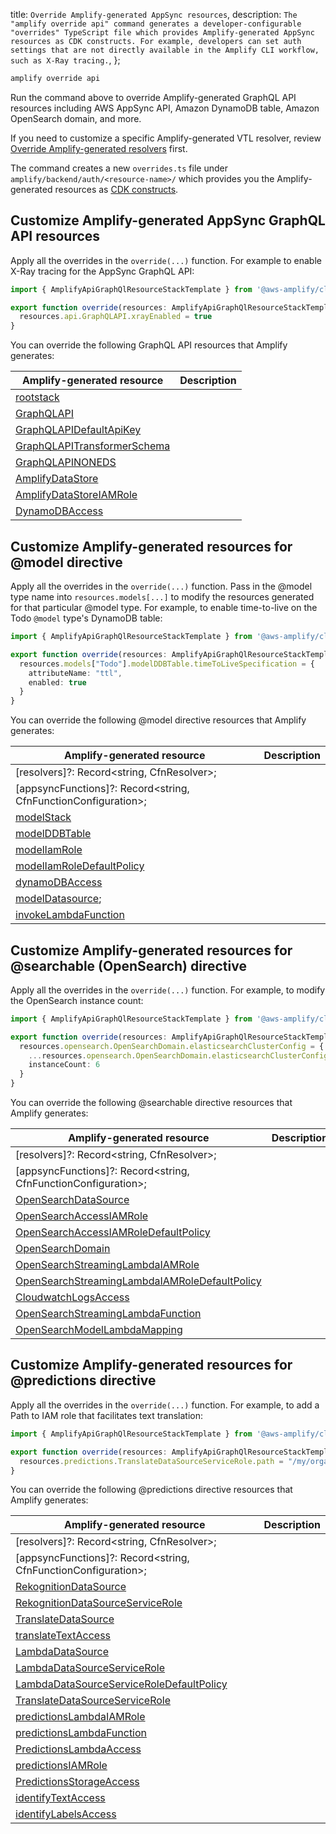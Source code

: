   title: `Override Amplify-generated AppSync resources`,
  description: `The "amplify override api" command generates a developer-configurable "overrides" TypeScript file which provides Amplify-generated AppSync resources as CDK constructs. For example, developers can set auth settings that are not directly available in the Amplify CLI workflow, such as X-Ray tracing.`,
};

```bash
amplify override api
```

Run the command above to override Amplify-generated GraphQL API resources including AWS AppSync API, Amazon DynamoDB table, Amazon OpenSearch domain, and more.

<Callout>

If you need to customize a specific Amplify-generated VTL resolver, review [Override Amplify-generated resolvers](/cli/graphql/custom-business-logic/#override-amplify-generated-resolvers) first.
</Callout>

The command creates a new `overrides.ts` file under `amplify/backend/auth/<resource-name>/` which provides you the Amplify-generated resources as [CDK constructs](https://docs.aws.amazon.com/cdk/latest/guide/home.html).

## Customize Amplify-generated AppSync GraphQL API resources

Apply all the overrides in the `override(...)` function. For example to enable X-Ray tracing for the AppSync GraphQL API:

```ts
import { AmplifyApiGraphQlResourceStackTemplate } from '@aws-amplify/cli-extensibility-helper';

export function override(resources: AmplifyApiGraphQlResourceStackTemplate) {
  resources.api.GraphQLAPI.xrayEnabled = true
}
```

You can override the following GraphQL API resources that Amplify generates:

|Amplify-generated resource|Description|
|-|-|
|[rootstack](https://docs.aws.amazon.com/AWSCloudFormation/latest/UserGuide/aws-properties-stack.html)||
|[GraphQLAPI](https://docs.aws.amazon.com/AWSCloudFormation/latest/UserGuide/aws-resource-appsync-graphqlapi.html)||
|[GraphQLAPIDefaultApiKey](https://docs.aws.amazon.com/AWSCloudFormation/latest/UserGuide/aws-resource-appsync-apikey.html)||
|[GraphQLAPITransformerSchema](https://docs.aws.amazon.com/AWSCloudFormation/latest/UserGuide/aws-resource-appsync-graphqlschema.html)||
|[GraphQLAPINONEDS](https://docs.aws.amazon.com/AWSCloudFormation/latest/UserGuide/aws-resource-appsync-datasource.html)||
|[AmplifyDataStore](https://docs.aws.amazon.com/AWSCloudFormation/latest/UserGuide/aws-resource-dynamodb-table.html)||
|[AmplifyDataStoreIAMRole](https://docs.aws.amazon.com/AWSCloudFormation/latest/UserGuide/aws-resource-iam-role.html)||
|[DynamoDBAccess](https://docs.aws.amazon.com/AWSCloudFormation/latest/UserGuide/aws-resource-iam-policy.html)||

## Customize Amplify-generated resources for @model directive

Apply all the overrides in the `override(...)` function. Pass in the @model type name into `resources.models[...]` to modify the resources generated for that particular @model type. For example, to enable time-to-live on the Todo `@model` type's DynamoDB table:

```ts
import { AmplifyApiGraphQlResourceStackTemplate } from '@aws-amplify/cli-extensibility-helper';

export function override(resources: AmplifyApiGraphQlResourceStackTemplate) {
  resources.models["Todo"].modelDDBTable.timeToLiveSpecification = {
    attributeName: "ttl",
    enabled: true
  }
}
```

You can override the following @model directive resources that Amplify generates:

|Amplify-generated resource|Description|
|-|-|
[resolvers]?: Record<string, CfnResolver>;||
[appsyncFunctions]?: Record<string, CfnFunctionConfiguration>;||
[modelStack](https://docs.aws.amazon.com/AWSCloudFormation/latest/UserGuide/aws-properties-stack.html)||
[modelDDBTable](https://docs.aws.amazon.com/AWSCloudFormation/latest/UserGuide/aws-resource-dynamodb-table.html)||
[modelIamRole](https://docs.aws.amazon.com/AWSCloudFormation/latest/UserGuide/aws-resource-iam-role.html)||
[modelIamRoleDefaultPolicy](https://docs.aws.amazon.com/AWSCloudFormation/latest/UserGuide/aws-resource-iam-policy.html)||
[dynamoDBAccess](https://docs.aws.amazon.com/AWSCloudFormation/latest/UserGuide/aws-resource-iam-policy.html)||
[modelDatasource](https://docs.aws.amazon.com/AWSCloudFormation/latest/UserGuide/aws-resource-appsync-datasource.html);||
[invokeLambdaFunction](https://docs.aws.amazon.com/AWSCloudFormation/latest/UserGuide/aws-resource-iam-policy.html)||

## Customize Amplify-generated resources for @searchable (OpenSearch) directive

Apply all the overrides in the `override(...)` function. For example, to modify the OpenSearch instance count:

```ts
import { AmplifyApiGraphQlResourceStackTemplate } from '@aws-amplify/cli-extensibility-helper';

export function override(resources: AmplifyApiGraphQlResourceStackTemplate) {
  resources.opensearch.OpenSearchDomain.elasticsearchClusterConfig = {
    ...resources.opensearch.OpenSearchDomain.elasticsearchClusterConfig,
    instanceCount: 6
  }
}
```

You can override the following @searchable directive resources that Amplify generates:

|Amplify-generated resource|Description|
|-|-|
[resolvers]?: Record<string, CfnResolver>;||
[appsyncFunctions]?: Record<string, CfnFunctionConfiguration>;||
[OpenSearchDataSource](https://docs.aws.amazon.com/AWSCloudFormation/latest/UserGuide/aws-resource-appsync-datasource.html)||
[OpenSearchAccessIAMRole](https://docs.aws.amazon.com/AWSCloudFormation/latest/UserGuide/aws-resource-iam-role.html)||
[OpenSearchAccessIAMRoleDefaultPolicy](https://docs.aws.amazon.com/AWSCloudFormation/latest/UserGuide/aws-resource-iam-policy.html)||
[OpenSearchDomain](https://docs.aws.amazon.com/AWSCloudFormation/latest/UserGuide/aws-resource-elasticsearch-domain.html)||
[OpenSearchStreamingLambdaIAMRole](https://docs.aws.amazon.com/AWSCloudFormation/latest/UserGuide/aws-resource-iam-role.html)||
[OpenSearchStreamingLambdaIAMRoleDefaultPolicy](https://docs.aws.amazon.com/AWSCloudFormation/latest/UserGuide/aws-resource-iam-policy.html)||
[CloudwatchLogsAccess](https://docs.aws.amazon.com/AWSCloudFormation/latest/UserGuide/aws-resource-iam-policy.html)||
[OpenSearchStreamingLambdaFunction](https://docs.aws.amazon.com/AWSCloudFormation/latest/UserGuide/aws-resource-lambda-function.html)||
[OpenSearchModelLambdaMapping](https://docs.aws.amazon.com/AWSCloudFormation/latest/UserGuide/aws-resource-lambda-eventsourcemapping.html)||

## Customize Amplify-generated resources for @predictions directive

Apply all the overrides in the `override(...)` function. For example, to add a Path to IAM role that facilitates text translation:

```ts
import { AmplifyApiGraphQlResourceStackTemplate } from '@aws-amplify/cli-extensibility-helper';

export function override(resources: AmplifyApiGraphQlResourceStackTemplate) {
  resources.predictions.TranslateDataSourceServiceRole.path = "/my/organization/"
}
```

You can override the following @predictions directive resources that Amplify generates:

|Amplify-generated resource|Description|
|-|-|
|[resolvers]?: Record<string, CfnResolver>;||
|[appsyncFunctions]?: Record<string, CfnFunctionConfiguration>;||
|[RekognitionDataSource](https://docs.aws.amazon.com/AWSCloudFormation/latest/UserGuide/aws-resource-appsync-datasource.html)||
|[RekognitionDataSourceServiceRole](https://docs.aws.amazon.com/AWSCloudFormation/latest/UserGuide/aws-resource-iam-role.html)||
|[TranslateDataSource](https://docs.aws.amazon.com/AWSCloudFormation/latest/UserGuide/aws-resource-appsync-datasource.html)||
|[translateTextAccess](https://docs.aws.amazon.com/AWSCloudFormation/latest/UserGuide/aws-resource-iam-policy.html)||
|[LambdaDataSource](https://docs.aws.amazon.com/AWSCloudFormation/latest/UserGuide/aws-resource-appsync-datasource.html)||
|[LambdaDataSourceServiceRole](https://docs.aws.amazon.com/AWSCloudFormation/latest/UserGuide/aws-resource-iam-role.html)||
|[LambdaDataSourceServiceRoleDefaultPolicy](https://docs.aws.amazon.com/AWSCloudFormation/latest/UserGuide/aws-resource-iam-policy.html)||
|[TranslateDataSourceServiceRole](https://docs.aws.amazon.com/AWSCloudFormation/latest/UserGuide/aws-resource-iam-role.html)||
|[predictionsLambdaIAMRole](https://docs.aws.amazon.com/AWSCloudFormation/latest/UserGuide/aws-resource-iam-role.html)||
|[predictionsLambdaFunction](https://docs.aws.amazon.com/AWSCloudFormation/latest/UserGuide/aws-resource-lambda-function.html)||
|[PredictionsLambdaAccess](https://docs.aws.amazon.com/AWSCloudFormation/latest/UserGuide/aws-resource-iam-role.html)||
|[predictionsIAMRole](https://docs.aws.amazon.com/AWSCloudFormation/latest/UserGuide/aws-resource-iam-role.html)||
|[PredictionsStorageAccess](https://docs.aws.amazon.com/AWSCloudFormation/latest/UserGuide/aws-resource-iam-policy.html)||
|[identifyTextAccess](https://docs.aws.amazon.com/AWSCloudFormation/latest/UserGuide/aws-resource-iam-policy.html)||
|[identifyLabelsAccess](https://docs.aws.amazon.com/AWSCloudFormation/latest/UserGuide/aws-resource-iam-policy.html)||

